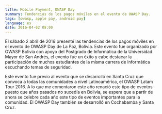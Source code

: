 ```yaml
---
title: Mobile Payment, OWASP Day
summary: Tendencias de los pagos móviles en el evento de OWASP Day.
tags: [owasp, apple pay, android pay]
language: es
date: 2016-04-02 08:00
---
```


El sábado 2 abril de 2016 presenté las tendencias de los pagos móviles en el evento de OWASP Day de La Paz, Bolivia. Este evento fue organizado por OWASP Bolivia con apoyo del Postgrado de Informática de la Universidad Mayor de San Andrés, el evento fue un éxito y cabe destacar la participación de muchos estudiantes de la misma carrera de Informática escuchando temas de seguridad.

Este evento fue previo al evento que se desarrolló en Santa Cruz que convoca a todas las comunidades a nivel Latinoamérica, el OWASP Latam Tour 2016. A lo que me comentaron este año renació este tipo de eventos puesto que años pasados no sucedía en Bolivia, se espera que a partir de ahora se celebre cada año este tipo de eventos importantes para la comunidad. El OWASP Day también se desarrolló en Cochabamba y Santa Cruz.

<Slideshare slidesId="4v8er8OubpFiTN"/>
